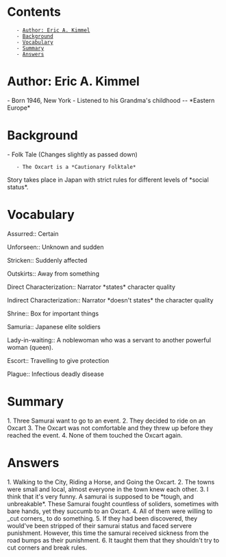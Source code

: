 = Contents =
    - [[#Author: Eric A. Kimmel|Author: Eric A. Kimmel]]
    - [[#Background|Background]]
    - [[#Vocabulary|Vocabulary]]
    - [[#Summary|Summary]]
    - [[#Answers|Answers]]

= Author: Eric A. Kimmel =

- Born 1946, New York
- Listened to his Grandma's childhood -- *Eastern Europe*

= Background =
- Folk Tale (Changes slightly as passed down)
	- The Oxcart is a *Cautionary Folktale* 

Story takes place in Japan with strict rules for different levels of *social status*.

= Vocabulary =

Assurred:: Certain

Unforseen:: Unknown and sudden

Stricken:: Suddenly affected

Outskirts:: Away from something

Direct Characterization:: Narrator *states* character quality

Indirect Characterization:: Narrator *doesn't states* the character quality

Shrine:: Box for important things

Samuria:: Japanese elite soldiers

Lady-in-waiting:: A noblewoman who was a servant to another powerful woman (queen).

Escort:: Travelling to give protection

Plague:: Infectious deadly disease

= Summary =
1. Three Samurai want to go to an event.
2. They decided to ride on an Oxcart
3. The Oxcart was not comfortable and they threw up before they reached the event.
4. None of them touched the Oxcart again.

= Answers =
1. Walking to the City, Riding a Horse, and Going the Oxcart.
2. The towns were small and local, almost everyone in the town knew each other.
3. I think that it's very funny. A samurai is supposed to be *tough, and unbreakable*. These Samurai fought countless of soliders, sometimes with bare hands, yet they succumb to an Oxcart.
4. All of them were willing to _cut corners_ to do something.
5. If they had been discovered, they would've been stripped of their samurai status and faced servere punishment. However, this time the samurai received sickness from the road bumps as their punishment.
6. It taught them that they shouldn't try to cut corners and break rules.
